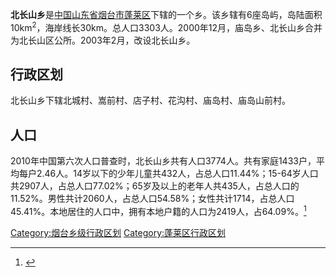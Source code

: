 '''北长山乡'''是[[中华人民共和国|中国]][[山东省|山东省]][[烟台市|烟台市]][[蓬莱区|蓬莱区]]下辖的一个乡。该乡辖有6座岛屿，岛陆面积10km<sup>2</sup>，海岸线长30km。总人口3303人。2000年12月，庙岛乡、北长山乡合并为北长山区公所。2003年2月，改设北长山乡。

== 行政区划 ==

北长山乡下辖北城村、嵩前村、店子村、花沟村、庙岛村、庙岛山前村。
== 人口 ==

2010年中国第六次人口普查时，北长山乡共有人口3774人。共有家庭1433户，平均每户2.46人。14岁以下的少年儿童共432人，占总人口11.44%；15-64岁人口共2907人，占总人口77.02%；65岁及以上的老年人共435人，占总人口的11.52%。男性共计2060人，占总人口54.58%；女性共计1714，占总人口45.41%。本地居住的人口中，拥有本地户籍的人口为2419人，占64.09%。<ref name="人口普查2010">{{cite web| url =http://www.yearbookchina.com/navipage-n2013030152000017.html| title =《中国2010年人口普查分乡、镇、街道资料》| author =中国国务院人口普查办公室、中国国家统计局人口就业统计司等| year =2010| website =统计年鉴分享平台| page =表15 山东省乡、镇、街道人口| format =收费| access-date =2018-07-19| archive-url =https://web.archive.org/web/20180719084356/http://www.yearbookchina.com/navipage-n2013030152000017.html| archive-date =2018-07-19| dead-url =yes}}</ref>
{{山东小作品}}
{{长岛县行政区划}}

[[Category:烟台乡级行政区划|Category:烟台乡级行政区划]]
[[Category:蓬莱区行政区划|Category:蓬莱区行政区划]]